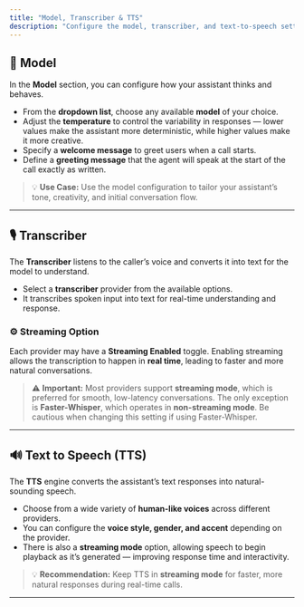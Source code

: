 ```yaml
---
title: "Model, Transcriber & TTS"
description: "Configure the model, transcriber, and text-to-speech settings for your assistant."
---
```



## 🧠 Model

In the **Model** section, you can configure how your assistant thinks and behaves.

* From the **dropdown list**, choose any available **model** of your choice.
* Adjust the **temperature** to control the variability in responses — lower values make the assistant more deterministic, while higher values make it more creative.
* Specify a **welcome message** to greet users when a call starts.
* Define a **greeting message** that the agent will speak at the start of the call exactly as written.

> 💡 **Use Case:** Use the model configuration to tailor your assistant’s tone, creativity, and initial conversation flow.

---

## 🎙️ Transcriber

The **Transcriber** listens to the caller’s voice and converts it into text for the model to understand.

* Select a **transcriber** provider from the available options.
* It transcribes spoken input into text for real-time understanding and response.

### ⚙️ Streaming Option

Each provider may have a **Streaming Enabled** toggle.
Enabling streaming allows the transcription to happen in **real time**, leading to faster and more natural conversations.

> ⚠️ **Important:** Most providers support **streaming mode**, which is preferred for smooth, low-latency conversations.
> The only exception is **Faster-Whisper**, which operates in **non-streaming mode**. Be cautious when changing this setting if using Faster-Whisper.

---

## 🔊 Text to Speech (TTS)

The **TTS** engine converts the assistant’s text responses into natural-sounding speech.

* Choose from a wide variety of **human-like voices** across different providers.
* You can configure the **voice style, gender, and accent** depending on the provider.
* There is also a **streaming mode** option, allowing speech to begin playback as it’s generated — improving response time and interactivity.

> 💡 **Recommendation:** Keep TTS in **streaming mode** for faster, more natural responses during real-time calls.

---
